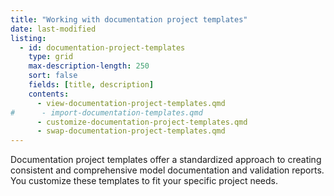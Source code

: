 ```yaml
---
title: "Working with documentation project templates"
date: last-modified
listing:
  - id: documentation-project-templates
    type: grid
    max-description-length: 250
    sort: false
    fields: [title, description]
    contents:
      - view-documentation-project-templates.qmd
#      - import-documentation-templates.qmd
      - customize-documentation-project-templates.qmd
      - swap-documentation-project-templates.qmd
---
```


Documentation project templates offer a standardized approach to creating consistent and comprehensive model documentation and validation reports. You customize these templates to fit your specific project needs.

:::{#documentation-project-templates}
:::
